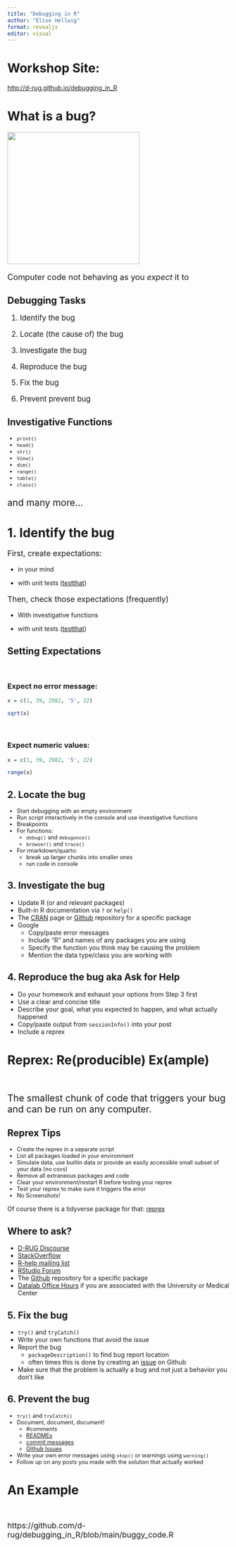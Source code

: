 ```yaml
---
title: "Debugging in R"
author: "Elise Hellwig"
format: revealjs
editor: visual
---
```


# Workshop Site:

<http://d-rug.github.io/debugging_in_R>

# What is a bug?

![](images/computer-bug.jpg){fig-alt="moth taped to notebook page with caption \"first case of bug being found\"" width="300"}

::: {style="font-size: 130%;"}
Computer code not behaving as you *expect* it to
:::

## Debugging Tasks

::: {style="font-size: 120%;"}
1.  Identify the bug

2.  Locate (the cause of) the bug

3.  Investigate the bug

4.  Reproduce the bug

5.  Fix the bug

6.  Prevent prevent bug
:::

## Investigative Functions

::: {style="font-size: 90%;"}
-   `print()`
-   `head()`
-   `str()`
-   `View()`
-   `dim()`
-   `range()`
-   `table()`
-   `class()`
:::

::: {style="font-size: 150%;"}
and many more...
:::

# 1. Identify the bug

::: {style="font-size: 125%;"}
First, create expectations:
:::

-   in your mind

-   with unit tests ([testthat](https://testthat.r-lib.org/))

::: {style="font-size: 125%;"}
Then, check those expectations (frequently)
:::

-   With investigative functions

-   with unit tests ([testthat](https://testthat.r-lib.org/))

## Setting Expectations

 

### Expect no error message:

```r

x = c(1, 39, 2982, '5', 22)

sqrt(x)

```

 

### Expect numeric values:

```r

x = c(1, 39, 2982, '5', 22)

range(x)

```

## 2. Locate the bug

::: {style="font-size: 90%;"}
-   Start debugging with an empty environment
-   Run script interactively in the console and use investigative functions
-   Breakpoints
-   For functions:
    -   `debug()` and `debugonce()`
    -   `browser()` and `trace()`
-   For rmarkdown/quarto:
    -   break up larger chunks into smaller ones
    -   run code in console
:::

## 3. Investigate the bug

-   Update R (or and relevant packages)
-   Built-in R documentation via `?` or `help()`
-   The [CRAN](https://cran.r-project.org/) page or [Github](https://github.com/) repository for a specific package
-   Google
    -   Copy/paste error messages
    -   Include "R" and names of any packages you are using
    -   Specify the function you think may be causing the problem
    -   Mention the data type/class you are working with

## 4. Reproduce the bug aka Ask for Help

-   Do your homework and exhaust your options from Step 3 first
-   Use a clear and concise title
-   Describe your goal, what you expected to happen, and what actually happened
-   Copy/paste output from `sessionInfo()` into your post
-   Include a reprex

# Reprex: Re(producible) Ex(ample)

 

::: {style="font-size: 150%;"}
The smallest chunk of code that triggers your bug and can be run on any computer.
:::

## Reprex Tips

::: {style="font-size: 90%;"}
-   Create the reprex in a separate script
-   List all packages loaded in your environment
-   Simulate data, use builtin data or provide an easily accessible small subset of your data (no csvs)
-   Remove all extraneous packages and code
-   Clear your environment/restart R before testing your reprex
-   Test your reprex to make sure it triggers the error
-   No Screenshots!
:::

Of course there is a tidyverse package for that: [reprex](https://reprex.tidyverse.org/)

## Where to ask?

-   [D-RUG Discourse](https://d-rug.discourse.group/top?period=all)
-   [StackOverflow](https://stackoverflow.com/questions/tagged/r)
-   [R-help mailing list](https://stat.ethz.ch/mailman/listinfo/r-help)
-   [RStudio Forum](https://community.rstudio.com/)
-   The [Github](https://github.com/) repository for a specific package
-   [Datalab Office Hours](https://datalab.ucdavis.edu/office-hours/) if you are associated with the University or Medical Center

## 5. Fix the bug

-   `try()` and `tryCatch()`
-   Write your own functions that avoid the issue
-   Report the bug
    -   `packageDescription()` to find bug report location
    -   often times this is done by creating an [issue](https://ucdavisdatalab.github.io/workshop_git_for_teams/opening-issues-and-making-changes.html) on Github
-   Make sure that the problem is actually a bug and not just a behavior you don't like

## 6. Prevent the bug

::: {style="font-size: 90%;"}
-   `try()` and `tryCatch()`
-   Document, document, document!
    -   #comments
    -   [READMEs](https://ucdavisdatalab.github.io/workshop_how-to-data-documentation/)
    -   [commit messages](https://ucdavisdatalab.github.io/workshop_introduction_to_version_control/creating-your-first-repo.html#save-stage-commit)
    -   [Github Issues](https://ucdavisdatalab.github.io/workshop_git_for_teams/opening-issues-and-making-changes.html)
-   Write your own error messages using `stop()` or warnings using `warning()`
-   Follow up on any posts you made with the solution that actually worked
:::

# An Example

 

::: {style="font-size: 125%;"}
https://github.com/d-rug/debugging_in_R/blob/main/buggy_code.R
:::
